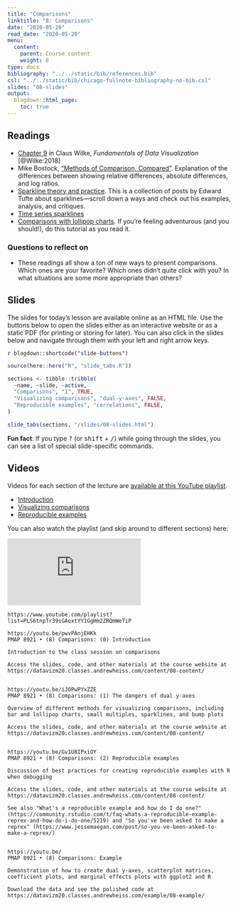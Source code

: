 ```yaml
---
title: "Comparisons"
linktitle: "8: Comparisons"
date: "2020-05-20"
read_date: "2020-05-20"
menu:
  content:
    parent: Course content
    weight: 8
type: docs
bibliography: "../../static/bib/references.bib"
csl: "../../static/bib/chicago-fullnote-bibliography-no-bib.csl"
slides: "08-slides"
output:
  blogdown::html_page:
    toc: true
---
```


## Readings

- <i class="fas fa-book"></i> [Chapter 9](https://serialmentor.com/dataviz/boxplots-violins.html) in Claus Wilke, *Fundamentals of Data Visualization* [@Wilke:2018]
- <i class="fas fa-external-link-square-alt"></i> Mike Bostock, ["Methods of Comparison, Compared"](https://observablehq.com/@mbostock/methods-of-comparison-compared). Explanation of the differences between showing relative differences, absolute differences, and log ratios.
- <i class="fas fa-external-link-square-alt"></i> [Sparkline theory and practice](https://www.edwardtufte.com/bboard/q-and-a-fetch-msg?msg_id=0001OR). This is a collection of posts by Edward Tufte about sparklines—scroll down a ways and check out his examples, analysis, and critiques.
- <i class="fas fa-external-link-square-alt"></i> [Time series sparklines](https://flowingdata.com/2017/01/24/one-dataset-visualized-25-ways/02-time-series-sparklines-2/)
- <i class="fas fa-external-link-square-alt"></i> [Comparisons with lollipop charts](https://uc-r.github.io/lollipop). If you're feeling adventurous (and you should!), do this tutorial as you read it.

### Questions to reflect on

- These readings all show a ton of new ways to present comparisons. Which ones are your favorite? Which ones didn't quite click with you? In what situations are some more appropriate than others?


## Slides

The slides for today's lesson are available online as an HTML file. Use the buttons below to open the slides either as an interactive website or as a static PDF (for printing or storing for later). You can also click in the slides below and navigate through them with your left and right arrow keys.

`r blogdown::shortcode("slide-buttons")`

```r
source(here::here("R", "slide_tabs.R"))

sections <- tibble::tribble(
  ~name, ~slide, ~active,
  "Comparisons", "1", TRUE,
  "Visualizing comparisons", "dual-y-axes", FALSE,
  "Reproducible examples", "correlations", FALSE,
)

slide_tabs(sections, "/slides/08-slides.html")
```

:::fyi
**Fun fact**: If you type <kbd>?</kbd> (or <kbd>shift</kbd> + <kbd>/</kbd>) while going through the slides, you can see a list of special slide-specific commands.
:::


## Videos

Videos for each section of the lecture are [available at this YouTube playlist](https://www.youtube.com/playlist?list=PLS6tnpTr39sGAoxtYY1GgHm2ZRQmWeTiP).

- [Introduction](https://www.youtube.com/watch?v=pwvPAnjEHKk&list=PLS6tnpTr39sGAoxtYY1GgHm2ZRQmWeTiP)
- [Visualizing comparisons](https://www.youtube.com/watch?v=iJOPwPYxZZE&list=PLS6tnpTr39sGAoxtYY1GgHm2ZRQmWeTiP)
- [Reproducible examples](https://www.youtube.com/watch?v=Gv1U8IPxiOY&list=PLS6tnpTr39sGAoxtYY1GgHm2ZRQmWeTiP&)

You can also watch the playlist (and skip around to different sections) here:

<div class="embed-responsive embed-responsive-16by9">
<iframe class="embed-responsive-item" src="https://www.youtube.com/embed/videoseries?list=PLS6tnpTr39sGAoxtYY1GgHm2ZRQmWeTiP" frameborder="0" allow="accelerometer; autoplay; encrypted-media; gyroscope; picture-in-picture" allowfullscreen></iframe>
</div>


```example
https://www.youtube.com/playlist?list=PLS6tnpTr39sGAoxtYY1GgHm2ZRQmWeTiP

https://youtu.be/pwvPAnjEHKk
PMAP 8921 • (8) Comparisons: (0) Introduction

Introduction to the class session on comparisons

Access the slides, code, and other materials at the course website at https://datavizm20.classes.andrewheiss.com/content/08-content/


https://youtu.be/iJOPwPYxZZE
PMAP 8921 • (8) Comparisons: (1) The dangers of dual y-axes

Overview of different methods for visualizing comparisons, including bar and lollipop charts, small multiples, sparklines, and bump plots

Access the slides, code, and other materials at the course website at https://datavizm20.classes.andrewheiss.com/content/08-content/


https://youtu.be/Gv1U8IPxiOY
PMAP 8921 • (8) Comparisons: (2) Reproducible examples

Discussion of best practices for creating reproducible examples with R when debugging

Access the slides, code, and other materials at the course website at https://datavizm20.classes.andrewheiss.com/content/08-content/
  
See also "What's a reproducible example and how do I do one?" (https://community.rstudio.com/t/faq-whats-a-reproducible-example-reprex-and-how-do-i-do-one/5219) and "So you've been asked to make a reprex" (https://www.jessemaegan.com/post/so-you-ve-been-asked-to-make-a-reprex/)


https://youtu.be/
PMAP 8921 • (8) Comparisons: Example

Demonstration of how to create dual y-axes, scatterplot matrices, coefficient plots, and marginal effects plots with ggplot2 and R

Download the data and see the polished code at https://datavizm20.classes.andrewheiss.com/example/08-example/
  
```
